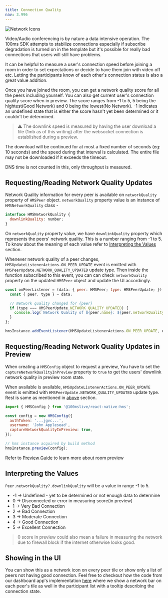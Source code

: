 ```yaml
---
title: Connection Quality
nav: 3.996
---
```


![Network Icons](/docs/v2/network-icons.png)

Video/Audio conferencing is by nature a data intensive operation. The 100ms SDK attempts to stabilize connections especially if subscribe degradation 
is turned on in the template but it's possible for really bad connections that users will still have problems.

It can be helpful to measure a user's connection speed before joining a room in order to set expectations or decide to have them join with video off etc. Letting the participants know of each other's connection
status is also a great value addition.

Once you have joined the room, you can get a network quality score for all the peers including yourself.
You can also get current user's connection quality score when in preview.
The score ranges from -1 to 5, 5 being the hightest(Good Network) and 0 being the lowest(No Network).
-1 indicates an undefined state that is either the score hasn't yet been determined or it couldn't be determined.

> ⚠️ The downlink speed is measured by having the user download a file (1mb as of this writing) after the websocket connection is established during a 
preview.

The download will be continued for at most a fixed number of seconds (eg: 10 seconds) and the speed during that interval is calculated. 
The entire file may not be downloaded if it exceeds the timeout.

DNS time is not counted in this, only throughput is measured.

## Requesting/Reading Network Quality Updates

Network Quality information for every peer is available on `networkQuality` property of `HMSPeer` object. `networkQuality` property value is an instance of `HMSNetworkQuality` class -

```js
interface HMSNetworkQuality {
  downlinkQuality: number;
}
```

On `networkQuality` property value, we have `downlinkQuality` property which represents the peers' network quality. This is a number ranging from -1 to 5. To know about the meaning of each value refer to [Interpreting the Values](#interpreting-the-values) section.

Whenever network quality of a peer changes, `HMSUpdateListenerActions.ON_PEER_UPDATE` event is emitted with `HMSPeerUpdate.NETWORK_QUALITY_UPDATED` update type. Then inside the function subscribed to this event, you can can check `networkQuality` property on the updated `HMSPeer` object and update the UI accordingly.

```js
const onPeerListener = (data: { peer: HMSPeer; type: HMSPeerUpdate; }) => {
  const { peer, type } = data;

  // Network quality changed for {peer}
  if (type === HMSPeerUpdate.NETWORK_QUALITY_UPDATED) {
    console.log(`Network Quality of ${peer.name}: ${peer.networkQuality?.downlinkQuality}`);
  }
};

hmsInstance.addEventListener(HMSUpdateListenerActions.ON_PEER_UPDATE, onPeerListener);
```


## Requesting/Reading Network Quality Updates in Preview

When creating a `HMSConfig` object to request a preview, You have to set the `captureNetworkQualityInPreview` property to `true` to get the users' downlink network 
quality in preview room state.

When available is available, `HMSUpdateListenerActions.ON_PEER_UPDATE` event is emitted with `HMSPeerUpdate.NETWORK_QUALITY_UPDATED` update type. Rest is same as mentioned in [above](#requesting-reading-network-quality-updates) section.

```js
import { HMSConfig } from '@100mslive/react-native-hms';

const config = new HMSConfig({
  authToken: '...jgvc...',
  username: 'John Applesead',
  captureNetworkQualityInPreview: true,
});

// hms instance acquired by build method
hmsInstance.preview(config);
```

Refer to [Preview Guide](../features/preview) to learn more about room preview


## Interpreting the Values

`Peer.networkQuality?.downlinkQuality` will be a value in range -1 to 5.

* -1 -> Undefined - yet to be determined or not enough data to determine
* 0 -> Disconnected or error in measuring score(in preview)
* 1 -> Very Bad Connection
* 2 -> Bad Connection
* 3 -> Moderate Connection
* 4 -> Good Connection
* 5 -> Excellent Connection

> 0 score in preview could also mean a failure in measuring the network due to firewall
block if the internet otherwise looks good.

## Showing in the UI

You can show this as a network icon on every peer tile or show only a list of peers not having good connection.
Feel free to checkout how the code from our dashboard app's implementation [here](https://github.com/100mslive/react-native-hms/tree/main/example)
where we show a network bar on each peer's tile as well in the participant list with a tooltip describing the connection state.
